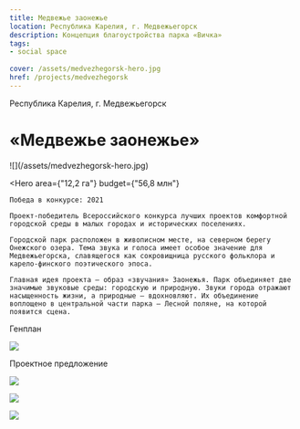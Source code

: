 ```yaml
---
title: Медвежье заонежье
location: Республика Карелия, г. Медвежьегорск
description: Концепция благоустройства парка «Вичка»
tags:
- social space
    
cover: /assets/medvezhegorsk-hero.jpg
href: /projects/medvezhegorsk
---
```


Республика Карелия, г. Медвежьегорск

# «Медвежье заонежье»

<Wide>
    ![](/assets/medvezhegorsk-hero.jpg)
</Wide>

<Hero
    area={"12,2 га"}
    budget={"56,8 млн"}
>
    Победа в конкурсе: 2021  

    Проект-победитель Всероссийского конкурса лучших проектов комфортной городской среды в малых городах и исторических поселениях.

    Городской парк расположен в живописном месте, на северном берегу Онежского озера. Тема звука и голоса имеет особое значение для Медвежьегорска, славящегося как сокровищница русского фольклора и карело-финского поэтического эпоса.

    Главная идея проекта — образ «звучания» Заонежья. Парк объединяет две значимые звуковые среды: городскую и природную. Звуки города отражают насыщенность жизни, а природные — вдохно­вляют. Их объединение воплощено в центральной части парка — Лесной поляне, на которой появится сцена.
</Hero>

Генплан

![](/assets/medvezhegorsk-00.jpg)

Проектное предложение

![](/assets/medvezhegorsk-01.jpg)

![](/assets/medvezhegorsk-02.jpg)

![](/assets/medvezhegorsk-03.jpg)


